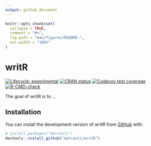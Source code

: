 ```yaml
---
output: github_document
---
```


<!-- README.md is generated from README.Rmd. Please edit that file -->

```r
knitr::opts_chunk$set(
  collapse = TRUE,
  comment = "#>",
  fig.path = "man/figures/README-",
  out.width = "100%"
)
```

# writR

<!-- badges: start -->
[![Lifecycle: experimental](https://img.shields.io/badge/lifecycle-experimental-orange.svg)](https://lifecycle.r-lib.org/articles/stages.html#experimental)
[![CRAN status](https://www.r-pkg.org/badges/version/writR)](https://CRAN.R-project.org/package=writR)
[![Codecov test coverage](https://codecov.io/gh/matcasti/writR/branch/main/graph/badge.svg)](https://app.codecov.io/gh/matcasti/writR?branch=main)
[![R-CMD-check](https://github.com/matcasti/writR/workflows/R-CMD-check/badge.svg)](https://github.com/matcasti/writR/actions)
<!-- badges: end -->

The goal of writR is to ...

## Installation

You can install the development version of writR from [GitHub](https://github.com/) with:

``` r
# install.packages("devtools")
devtools::install_github("matcasti/writR")
```
